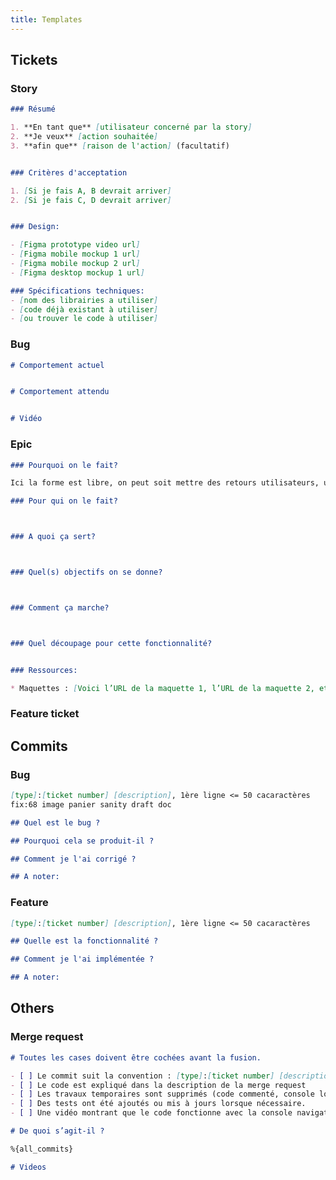 ```yaml
---
title: Templates
---
```


## Tickets

### Story

```markdown
### Résumé

1. **En tant que** [utilisateur concerné par la story]
2. **Je veux** [action souhaitée]
3. **afin que** [raison de l'action] (facultatif)


### Critères d'acceptation

1. [Si je fais A, B devrait arriver]
2. [Si je fais C, D devrait arriver]


### Design:

- [Figma prototype video url]
- [Figma mobile mockup 1 url]
- [Figma mobile mockup 2 url]
- [Figma desktop mockup 1 url]

### Spécifications techniques:
- [nom des librairies a utiliser]
- [code déjà existant à utiliser]
- [ou trouver le code à utiliser]
```

### Bug

```markdown
# Comportement actuel


# Comportement attendu


# Vidéo

```

### Epic

```markdown
### Pourquoi on le fait?

Ici la forme est libre, on peut soit mettre des retours utilisateurs, un lien vers un document de synthèse d'observation client, ou une story qui explique le besoin

### Pour qui on le fait?



### A quoi ça sert?



### Quel(s) objectifs on se donne?



### Comment ça marche?



### Quel découpage pour cette fonctionnalité?


### Ressources:

* Maquettes : [Voici l’URL de la maquette 1, l’URL de la maquette 2, etc]
```

### Feature ticket

## Commits
### Bug

```markdown
[type]:[ticket number] [description], 1ère ligne <= 50 cacaractères
fix:68 image panier sanity draft doc

## Quel est le bug ?

## Pourquoi cela se produit-il ?

## Comment je l'ai corrigé ?

## A noter:
```


### Feature
```markdown
[type]:[ticket number] [description], 1ère ligne <= 50 cacaractères

## Quelle est la fonctionnalité ?

## Comment je l'ai implémentée ?

## A noter:
```

## Others
### Merge request
```markdown
# Toutes les cases doivent être cochées avant la fusion.

- [ ] Le commit suit la convention : [type]:[ticket number] [description], 1ère ligne <= 50 cacaractères.
- [ ] Le code est expliqué dans la description de la merge request
- [ ] Les travaux temporaires sont supprimés (code commenté, console logs, etc).
- [ ] Des tests ont été ajoutés ou mis à jours lorsque nécessaire.
- [ ] Une vidéo montrant que le code fonctionne avec la console navigateur affichée est ajoutée à la section “Vidéos”([logiciel pour enregistrer](https://obsproject.com/))

# De quoi s’agit-il ?

%{all_commits}

# Videos
```



